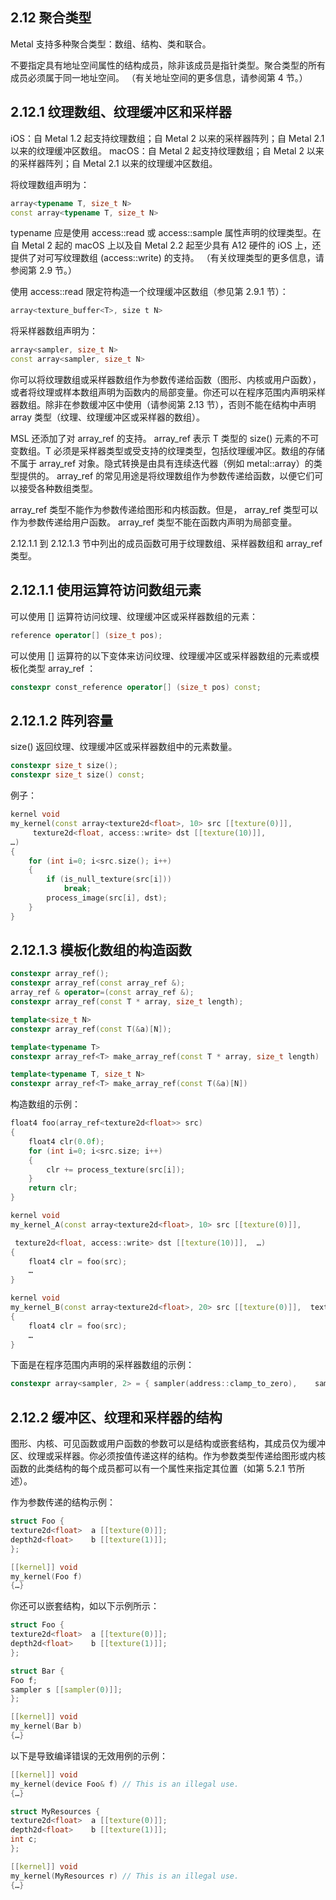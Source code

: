 ## 2.12 聚合类型

Metal 支持多种聚合类型：数组、结构、类和联合。

不要指定具有地址空间属性的结构成员，除非该成员是指针类型。聚合类型的所有成员必须属于同一地址空间。 （有关地址空间的更多信息，请参阅第 4 节。）

## 2.12.1 纹理数组、纹理缓冲区和采样器

iOS：自 Metal 1.2 起支持纹理数组；自 Metal 2 以来的采样器阵列；自 Metal 2.1 以来的纹理缓冲区数组。 macOS：自 Metal 2 起支持纹理数组；自 Metal 2 以来的采样器阵列；自 Metal 2.1 以来的纹理缓冲区数组。

将纹理数组声明为：

```cpp
array<typename T, size_t N>
const array<typename T, size_t N>
```

typename 应是使用 access::read 或 access::sample 属性声明的纹理类型。在自 Metal 2 起的 macOS 上以及自 Metal 2.2 起至少具有 A12 硬件的 iOS 上，还提供了对可写纹理数组 (access::write) 的支持。 （有关纹理类型的更多信息，请参阅第 2.9 节。）

使用 access::read 限定符构造一个纹理缓冲区数组（参见第 2.9.1 节）：

```cpp
array<texture_buffer<T>, size t N>
```

将采样器数组声明为：

```cpp
array<sampler, size_t N>
const array<sampler, size_t N>
```

你可以将纹理数组或采样器数组作为参数传递给函数（图形、内核或用户函数），或者将纹理或样本数组声明为函数内的局部变量。你还可以在程序范围内声明采样器数组。除非在参数缓冲区中使用（请参阅第 2.13 节），否则不能在结构中声明 array 类型（纹理、纹理缓冲区或采样器的数组）。

MSL 还添加了对 array_ref 的支持。 array_ref 表示 T 类型的 size() 元素的不可变数组。T 必须是采样器类型或受支持的纹理类型，包括纹理缓冲区。数组的存储不属于 array_ref 对象。隐式转换是由具有连续迭代器（例如 metal::array）的类型提供的。 array_ref 的常见用途是将纹理数组作为参数传递给函数，以便它们可以接受各种数组类型。

array_ref 类型不能作为参数传递给图形和内核函数。但是， array_ref 类型可以作为参数传递给用户函数。 array_ref 类型不能在函数内声明为局部变量。

2.12.1.1 到 2.12.1.3 节中列出的成员函数可用于纹理数组、采样器数组和 array_ref 类型。

## 2.12.1.1 使用运算符访问数组元素

可以使用 [] 运算符访问纹理、纹理缓冲区或采样器数组的元素：

```cpp
reference operator[] (size_t pos);
```

可以使用 [] 运算符的以下变体来访问纹理、纹理缓冲区或采样器数组的元素或模板化类型 array_ref ：

```cpp
constexpr const_reference operator[] (size_t pos) const;
```

## 2.12.1.2 阵列容量

size() 返回纹理、纹理缓冲区或采样器数组中的元素数量。

```cpp
constexpr size_t size();
constexpr size_t size() const;
```

例子：

```cpp
kernel void
my_kernel(const array<texture2d<float>, 10> src [[texture(0)]],
     texture2d<float, access::write> dst [[texture(10)]],
…)
{
    for (int i=0; i<src.size(); i++)
    {
        if (is_null_texture(src[i]))
            break;
        process_image(src[i], dst);
    }
}
```

## 2.12.1.3 模板化数组的构造函数

```cpp
constexpr array_ref();
constexpr array_ref(const array_ref &);
array_ref & operator=(const array_ref &);
constexpr array_ref(const T * array, size_t length);

template<size_t N>
constexpr array_ref(const T(&a)[N]);

template<typename T>
constexpr array_ref<T> make_array_ref(const T * array, size_t length)

template<typename T, size_t N>
constexpr array_ref<T> make_array_ref(const T(&a)[N])
```

构造数组的示例：

```cpp
float4 foo(array_ref<texture2d<float>> src)
{
    float4 clr(0.0f);
    for (int i=0; i<src.size; i++)
    {
        clr += process_texture(src[i]);
    }
    return clr;
}

kernel void
my_kernel_A(const array<texture2d<float>, 10> src [[texture(0)]],

 texture2d<float, access::write> dst [[texture(10)]],  …)
{
    float4 clr = foo(src);
    …
}

kernel void
my_kernel_B(const array<texture2d<float>, 20> src [[texture(0)]],  texture2d<float, access::write> dst [[texture(10)]],   …)
{
    float4 clr = foo(src);
    …
}
```

下面是在程序范围内声明的采样器数组的示例：

```cpp
constexpr array<sampler, 2> = { sampler(address::clamp_to_zero),    sampler(coord::pixel) };
```

## 2.12.2 缓冲区、纹理和采样器的结构

图形、内核、可见函数或用户函数的参数可以是结构或嵌套结构，其成员仅为缓冲区、纹理或采样器。你必须按值传递这样的结构。作为参数类型传递给图形或内核函数的此类结构的每个成员都可以有一个属性来指定其位置（如第 5.2.1 节所述）。

作为参数传递的结构示例：

```cpp
struct Foo {
texture2d<float>  a [[texture(0)]];
depth2d<float>    b [[texture(1)]];
};

[[kernel]] void
my_kernel(Foo f)
{…}
```

你还可以嵌套结构，如以下示例所示：

```cpp
struct Foo {
texture2d<float>  a [[texture(0)]];
depth2d<float>    b [[texture(1)]];
};

struct Bar {
Foo f;
sampler s [[sampler(0)]];
};

[[kernel]] void
my_kernel(Bar b)
{…}
```

以下是导致编译错误的无效用例的示例：

```cpp
[[kernel]] void
my_kernel(device Foo& f) // This is an illegal use.
{…}

struct MyResources {
texture2d<float>  a [[texture(0)]];
depth2d<float>    b [[texture(1)]];
int c;
};

[[kernel]] void
my_kernel(MyResources r) // This is an illegal use.
{…}
```
